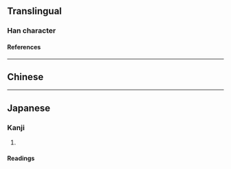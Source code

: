 {{character info}}
{{character info|0x2F810}}
==Translingual==

===Han character===
{{Han char|rn=10|rad=儿|as=19|sn=21|four=|canj=FUITC|ids=⿺光廣, ⿰光廣}}

====References====
{{Han ref|kx=0125.300|dkj=01412|dj=0266.160|hdz=10275.140|uh=5164}}

----

==Chinese==
{{zh-see|爌|v}}

----

==Japanese==

{{ja-kanji forms|𭀨|兤}}
===Kanji===
{{ja-kanji|grade=|rs=儿19|shin=𭀨}}

# {{rfdef|ja|sort=儿19}}

====Readings====
{{ja-readings
|goon=こう<くわう
|kanon=こう<くわう
|kun=あか-るい}}
